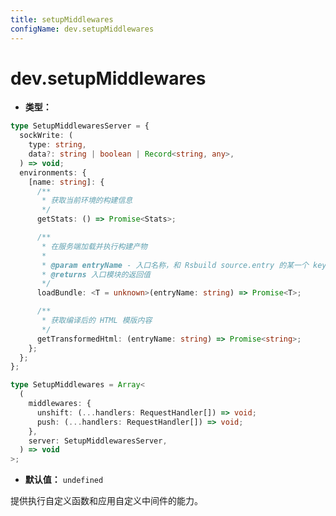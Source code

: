 ```yaml
---
title: setupMiddlewares
configName: dev.setupMiddlewares
---
```


# dev.setupMiddlewares

- **类型：**

```ts
type SetupMiddlewaresServer = {
  sockWrite: (
    type: string,
    data?: string | boolean | Record<string, any>,
  ) => void;
  environments: {
    [name: string]: {
      /**
       * 获取当前环境的构建信息
       */
      getStats: () => Promise<Stats>;

      /**
       * 在服务端加载并执行构建产物
       *
       * @param entryName - 入口名称，和 Rsbuild source.entry 的某一个 key 值对应
       * @returns 入口模块的返回值
       */
      loadBundle: <T = unknown>(entryName: string) => Promise<T>;

      /**
       * 获取编译后的 HTML 模版内容
       */
      getTransformedHtml: (entryName: string) => Promise<string>;
    };
  };
};

type SetupMiddlewares = Array<
  (
    middlewares: {
      unshift: (...handlers: RequestHandler[]) => void;
      push: (...handlers: RequestHandler[]) => void;
    },
    server: SetupMiddlewaresServer,
  ) => void
>;
```

- **默认值：** `undefined`

提供执行自定义函数和应用自定义中间件的能力。


<RsbuildConig />
